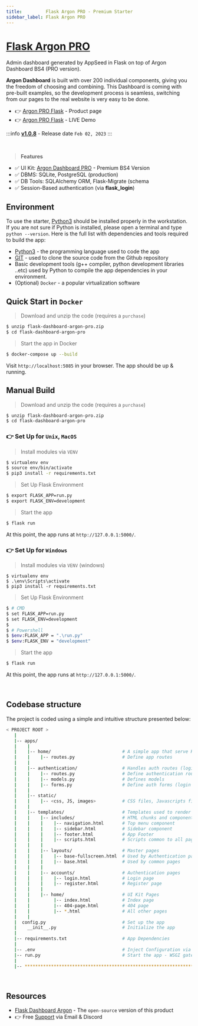 ```yaml
---
title:         Flask Argon PRO - Premium Starter
sidebar_label: Flask Argon PRO
---
```


# [Flask Argon PRO](https://appseed.us/product/argon-dashboard-pro/flask/)

<SubHeading>Admin dashboard generated by AppSeed in Flask on top of Argon Dashboard BS4 (PRO version). </SubHeading>

**Argon Dashboard** is built with over 200 individual components, giving you the freedom of choosing and combining. 
This Dashboard is coming with pre-built examples, so the development process is seamless, switching from our pages to the real website is very easy to be done.

- 👉 [Argon PRO Flask](https://appseed.us/product/argon-dashboard-pro/flask/) - Product page
- 👉 [Argon PRO Flask](https://flask-argon-dashboard-pro.appseed-srv1.com/) - LIVE Demo

:::info [**v1.0.8**](https://github.com/app-generator/flask-dashboard-argon-pro/releases) - Release date `Feb 02, 2023`
:::

<br />

> **Features**

- ✅ UI Kit: [Argon Dashboard PRO](../../content/bootstrap-template/argon-dashboard-pro.mdx) - Premium BS4 Version
- ✅ DBMS: SQLite, PostgreSQL (production)
- ✅ DB Tools: SQLAlchemy ORM, Flask-Migrate (schema 
- ✅ Session-Based authentication (via **flask_login**)


## Environment

To use the starter, [Python3](https://www.python.org) should be installed properly in the workstation. 
If you are not sure if Python is installed, please open a terminal and type `python --version`. Here is the full list with dependencies and tools required to build the app:

- [Python3](https://www.python.org) - the programming language used to code the app
- [GIT](https://git-scm.com) - used to clone the source code from the Github repository
- Basic development tools (g++ compiler, python development libraries ..etc) used by Python to compile the app dependencies in your environment.
- (Optional) `Docker` - a popular virtualization software


## Quick Start in `Docker`

> Download and unzip the code (requires a `purchase`)

```bash
$ unzip flask-dashboard-argon-pro.zip
$ cd flask-dashboard-argon-pro
```

> Start the app in Docker

```bash
$ docker-compose up --build 
```

Visit `http://localhost:5085` in your browser. The app should be up & running.


## Manual Build

> Download and unzip the code (requires a `purchase`)

```bash
$ unzip flask-dashboard-argon-pro.zip
$ cd flask-dashboard-argon-pro
```

### 👉 Set Up for `Unix`, `MacOS`

> Install modules via `VENV`

```bash
$ virtualenv env
$ source env/bin/activate
$ pip3 install -r requirements.txt
```

> Set Up Flask Environment

```bash
$ export FLASK_APP=run.py
$ export FLASK_ENV=development
```

> Start the app

```bash
$ flask run
```

At this point, the app runs at `http://127.0.0.1:5000/`.


### 👉 Set Up for `Windows`

> Install modules via `VENV` (windows)

```
$ virtualenv env
$ .\env\Scripts\activate
$ pip3 install -r requirements.txt
```

> Set Up Flask Environment

```bash
$ # CMD
$ set FLASK_APP=run.py
$ set FLASK_ENV=development
$
$ # Powershell
$ $env:FLASK_APP = ".\run.py"
$ $env:FLASK_ENV = "development"
```

> Start the app

```bash
$ flask run
```

At this point, the app runs at `http://127.0.0.1:5000/`.

<br />

## Codebase structure

The project is coded using a simple and intuitive structure presented below:

```bash
< PROJECT ROOT >
   |
   |-- apps/
   |    |
   |    |-- home/                           # A simple app that serve HTML files
   |    |    |-- routes.py                  # Define app routes
   |    |
   |    |-- authentication/                 # Handles auth routes (login and register)
   |    |    |-- routes.py                  # Define authentication routes
   |    |    |-- models.py                  # Defines models
   |    |    |-- forms.py                   # Define auth forms (login and register)
   |    |
   |    |-- static/
   |    |    |-- <css, JS, images>          # CSS files, Javascripts files
   |    |
   |    |-- templates/                      # Templates used to render pages
   |    |    |-- includes/                  # HTML chunks and components
   |    |    |    |-- navigation.html       # Top menu component
   |    |    |    |-- sidebar.html          # Sidebar component
   |    |    |    |-- footer.html           # App Footer
   |    |    |    |-- scripts.html          # Scripts common to all pages
   |    |    |
   |    |    |-- layouts/                   # Master pages
   |    |    |    |-- base-fullscreen.html  # Used by Authentication pages
   |    |    |    |-- base.html             # Used by common pages
   |    |    |
   |    |    |-- accounts/                  # Authentication pages
   |    |    |    |-- login.html            # Login page
   |    |    |    |-- register.html         # Register page
   |    |    |
   |    |    |-- home/                      # UI Kit Pages
   |    |         |-- index.html            # Index page
   |    |         |-- 404-page.html         # 404 page
   |    |         |-- *.html                # All other pages
   |    |
   |  config.py                             # Set up the app
   |    __init__.py                         # Initialize the app
   |
   |-- requirements.txt                     # App Dependencies
   |
   |-- .env                                 # Inject Configuration via Environment
   |-- run.py                               # Start the app - WSGI gateway
   |
   |-- ************************************************************************
```

<br />

## Resources

- [Flask Dashboard Argon](https://appseed.us/product/argon-dashboard/flask/) - The `open-source` version of this product
- 👉 Free [Support](https://appseed.us/support/) via Email & Discord

